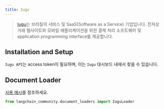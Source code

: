 ```yaml
---
title: Iugu
---
```


>[Iugu](https://www.iugu.com/)는 브라질의 서비스 및 SaaS(Software as a Service) 
> 기업입니다. 전자상거래 웹사이트와 모바일 애플리케이션을 위한 결제 처리 소프트웨어 및 
> application programming interface를 제공합니다.


## Installation and Setup

`Iugu API`는 access token이 필요하며, 이는 `Iugu` 대시보드 내에서 찾을 수 있습니다.


## Document Loader

[사용 예시](/oss/integrations/document_loaders/iugu)를 참조하세요.

```python
from langchain_community.document_loaders import IuguLoader
```